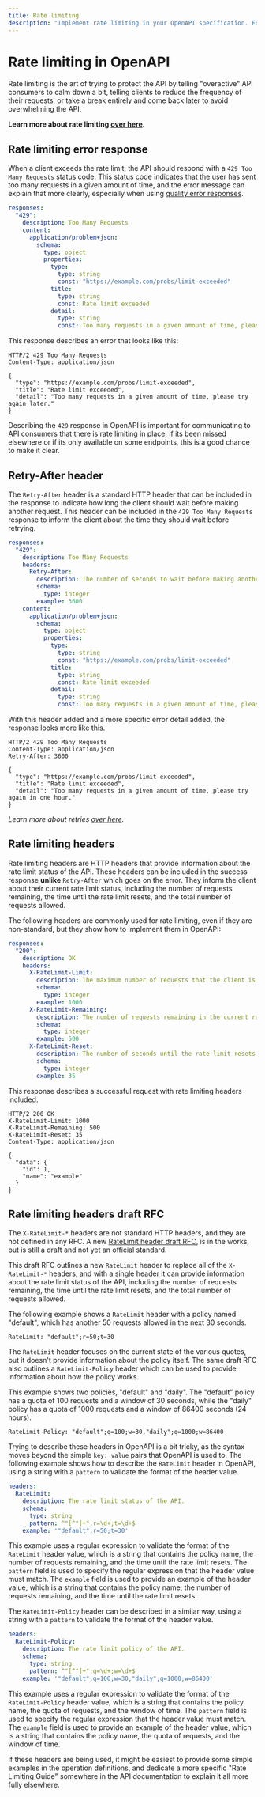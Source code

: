 ```yaml
---
title: Rate limiting
description: "Implement rate limiting in your OpenAPI specification. Follow best practices for a more performant API, more reliable API."
---
```


# Rate limiting in OpenAPI

Rate limiting is the art of trying to protect the API by telling "overactive"
API consumers to calm down a bit, telling clients to reduce the frequency of
their requests, or take a break entirely and come back later to avoid
overwhelming the API.

**Learn more about rate limiting [over here](/api-design/rate-limiting).**

## Rate limiting error response

When a client exceeds the rate limit, the API should respond with a `429 Too Many Requests` status code.
This status code indicates that the user has sent too many requests in a given amount of time, and the error message can explain
that more clearly, especially when using [quality error responses](/api-design/errors).

```yaml
responses:
  "429":
    description: Too Many Requests
    content:
      application/problem+json:
        schema:
          type: object
          properties:
            type:
              type: string
              const: "https://example.com/probs/limit-exceeded"
            title:
              type: string
              const: Rate limit exceeded
            detail:
              type: string
              const: Too many requests in a given amount of time, please try again later.
```

This response describes an error that looks like this:

```http
HTTP/2 429 Too Many Requests
Content-Type: application/json

{
  "type": "https://example.com/probs/limit-exceeded",
  "title": "Rate limit exceeded",
  "detail": "Too many requests in a given amount of time, please try again later."
}
```

Describing the `429` response in OpenAPI is important for communicating to API
consumers that there is rate limiting in place, if its been missed elsewhere or
if its only available on some endpoints, this is a good chance to make it clear.

## Retry-After header

The `Retry-After` header is a standard HTTP header that can be included in the
response to indicate how long the client should wait before making another
request. This header can be included in the `429 Too Many Requests` response to
inform the client about the time they should wait before retrying.

```yaml
responses:
  "429":
    description: Too Many Requests
    headers:
      Retry-After:
        description: The number of seconds to wait before making another request.
        schema:
          type: integer
        example: 3600
    content:
      application/problem+json:
        schema:
          type: object
          properties:
            type:
              type: string
              const: "https://example.com/probs/limit-exceeded"
            title:
              type: string
              const: Rate limit exceeded
            detail:
              type: string
              const: Too many requests in a given amount of time, please try again in one hour.
```

With this header added and a more specific error detail added, the response looks more like this.

```http
HTTP/2 429 Too Many Requests
Content-Type: application/json
Retry-After: 3600

{
  "type": "https://example.com/probs/limit-exceeded",
  "title": "Rate limit exceeded",
  "detail": "Too many requests in a given amount of time, please try again in one hour."
}
```

_Learn more about retries [over here](/openapi/responses/retries)._

## Rate limiting headers

Rate limiting headers are HTTP headers that provide information about the rate
limit status of the API. These headers can be included in the success response
**unlike** `Retry-After` which goes on the error. They inform the client about
their current rate limit status, including the number of requests remaining, the
time until the rate limit resets, and the total number of requests allowed.

The following headers are commonly used for rate limiting, even if they are
non-standard, but they show how to implement them in OpenAPI:

```yaml
responses:
  "200":
    description: OK
    headers:
      X-RateLimit-Limit:
        description: The maximum number of requests that the client is allowed to make in a given time period.
        schema:
          type: integer
        example: 1000
      X-RateLimit-Remaining:
        description: The number of requests remaining in the current rate limit window.
        schema:
          type: integer
        example: 500
      X-RateLimit-Reset:
        description: The number of seconds until the rate limit resets.
        schema:
          type: integer
        example: 35
```

This response describes a successful request with rate limiting headers included.

```http
HTTP/2 200 OK
X-RateLimit-Limit: 1000
X-RateLimit-Remaining: 500
X-RateLimit-Reset: 35
Content-Type: application/json

{
  "data": {
    "id": 1,
    "name": "example"
  }
}
```

## Rate limiting headers draft RFC

The `X-RateLimit-*` headers are not standard HTTP headers, and they are not
defined in any RFC. A new [RateLimit header draft
RFC](https://datatracker.ietf.org/doc/draft-ietf-httpapi-ratelimit-headers/), is
in the works, but is still a draft and not yet an official standard.

This draft RFC outlines a new `RateLimit` header to replace all of the
`X-RateLimit-*` headers, and with a single header it can provide information
about the rate limit status of the API, including the number of requests
remaining, the time until the rate limit resets, and the total number of
requests allowed.

The following example shows a `RateLimit` header with a policy named "default",
which has another 50 requests allowed in the next 30 seconds.

```http
RateLimit: "default";r=50;t=30
```

The `RateLimit` header focuses on the current state of the various quotes, but
it doesn't provide information about the policy itself. The same draft RFC also
outlines a `RateLimit-Policy` header which can be used to provide information
about how the policy works.

This example shows two policies, "default" and "daily". The "default" policy has
a quota of 100 requests and a window of 30 seconds, while the "daily" policy has
a quota of 1000 requests and a window of 86400 seconds (24 hours).

```http
RateLimit-Policy: "default";q=100;w=30,"daily";q=1000;w=86400
```

Trying to describe these headers in OpenAPI is a bit tricky, as the syntax moves beyond
the simple `key: value` pairs that OpenAPI is used to. The following example shows
how to describe the `RateLimit` header in OpenAPI, using a string with a
`pattern` to validate the format of the header value.

```yaml
headers:
  RateLimit:
    description: The rate limit status of the API.
    schema:
      type: string
      pattern: ^"[^"]+";r=\d+;t=\d+$
    example: '"default";r=50;t=30'
```

This example uses a regular expression to validate the format of the `RateLimit`
header value, which is a string that contains the policy name, the number of
requests remaining, and the time until the rate limit resets. The `pattern`
field is used to specify the regular expression that the header value must
match. The `example` field is used to provide an example of the header value,
which is a string that contains the policy name, the number of requests
remaining, and the time until the rate limit resets.

The `RateLimit-Policy` header can be described in a similar way, using a string
with a `pattern` to validate the format of the header value.

```yaml
headers:
  RateLimit-Policy:
    description: The rate limit policy of the API.
    schema:
      type: string
      pattern: ^"[^"]+";q=\d+;w=\d+$
    example: '"default";q=100;w=30,"daily";q=1000;w=86400'
```

This example uses a regular expression to validate the format of the
`RateLimit-Policy` header value, which is a string that contains the policy name,
the quota of requests, and the window of time. The `pattern` field is used to
specify the regular expression that the header value must match. The `example`
field is used to provide an example of the header value, which is a string that
contains the policy name, the quota of requests, and the window of time.

If these headers are being used, it might be easiest to provide some simple
examples in the operation definitions, and dedicate a more specific "Rate
Limiting Guide" somewhere in the API documentation to explain it all more fully
elsewhere.
